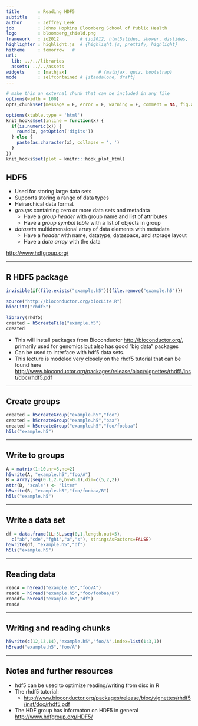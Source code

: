 ```yaml
---
title       : Reading HDF5
subtitle    : 
author      : Jeffrey Leek 
job         : Johns Hopkins Bloomberg School of Public Health
logo        : bloomberg_shield.png
framework   : io2012        # {io2012, html5slides, shower, dzslides, ...}
highlighter : highlight.js  # {highlight.js, prettify, highlight}
hitheme     : tomorrow   # 
url:
  lib: ../../libraries
  assets: ../../assets
widgets     : [mathjax]            # {mathjax, quiz, bootstrap}
mode        : selfcontained # {standalone, draft}
---
```



```r
# make this an external chunk that can be included in any file
options(width = 100)
opts_chunk$set(message = F, error = F, warning = F, comment = NA, fig.align = 'center', dpi = 100, tidy = F, cache.path = '.cache/', fig.path = 'fig/', cache=FALSE)

options(xtable.type = 'html')
knit_hooks$set(inline = function(x) {
  if(is.numeric(x)) {
    round(x, getOption('digits'))
  } else {
    paste(as.character(x), collapse = ', ')
  }
})
knit_hooks$set(plot = knitr:::hook_plot_html)
```


## HDF5

* Used for storing large data sets
* Supports storing a range of data types
* Heirarchical data format
* _groups_ containing zero or more data sets and metadata
  * Have a _group header_ with group name and list of attributes
  * Have a _group symbol table_ with a list of objects in group
* _datasets_ multidmensional array of data elements with metadata
  * Have a _header_ with name, datatype, dataspace, and storage layout
  * Have a _data array_ with the data

[http://www.hdfgroup.org/](http://www.hdfgroup.org/)

---


## R HDF5 package

```r
invisible(if(file.exists("example.h5")){file.remove("example.h5")})
```

```r
source("http://bioconductor.org/biocLite.R")
biocLite("rhdf5")
```

```r
library(rhdf5)
created = h5createFile("example.h5")
created
```

* This will install packages from Bioconductor [http://bioconductor.org/](http://bioconductor.org/), primarily used for genomics but also has good "big data" packages
* Can be used to interface with hdf5 data sets. 
* This lecture is modeled very closely on the rhdf5 tutorial that
can be found here [http://www.bioconductor.org/packages/release/bioc/vignettes/rhdf5/inst/doc/rhdf5.pdf](http://www.bioconductor.org/packages/release/bioc/vignettes/rhdf5/inst/doc/rhdf5.pdf)

--- 

## Create groups

```r
created = h5createGroup("example.h5","foo")
created = h5createGroup("example.h5","baa")
created = h5createGroup("example.h5","foo/foobaa")
h5ls("example.h5")
```

---

## Write to groups

```r
A = matrix(1:10,nr=5,nc=2)
h5write(A, "example.h5","foo/A")
B = array(seq(0.1,2.0,by=0.1),dim=c(5,2,2))
attr(B, "scale") <- "liter"
h5write(B, "example.h5","foo/foobaa/B")
h5ls("example.h5")
```

---

## Write a data set 

```r
df = data.frame(1L:5L,seq(0,1,length.out=5),
  c("ab","cde","fghi","a","s"), stringsAsFactors=FALSE)
h5write(df, "example.h5","df")
h5ls("example.h5")
```

---

## Reading data

```r
readA = h5read("example.h5","foo/A")
readB = h5read("example.h5","foo/foobaa/B")
readdf= h5read("example.h5","df")
readA
```


---

## Writing and reading chunks

```r
h5write(c(12,13,14),"example.h5","foo/A",index=list(1:3,1))
h5read("example.h5","foo/A")
```

---

## Notes and further resources

* hdf5 can be used to optimize reading/writing from disc in R
* The rhdf5 tutorial: 
  * [http://www.bioconductor.org/packages/release/bioc/vignettes/rhdf5/inst/doc/rhdf5.pdf](http://www.bioconductor.org/packages/release/bioc/vignettes/rhdf5/inst/doc/rhdf5.pdf)
* The HDF group has informaton on HDF5 in general [http://www.hdfgroup.org/HDF5/](http://www.hdfgroup.org/HDF5/)